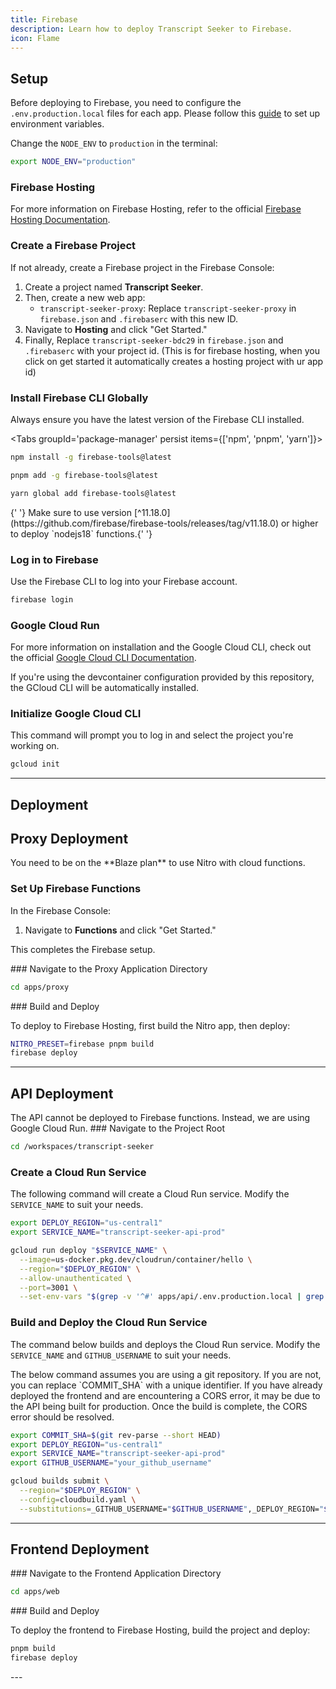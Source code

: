 ```yaml
---
title: Firebase
description: Learn how to deploy Transcript Seeker to Firebase.
icon: Flame
---
```



## Setup

Before deploying to Firebase, you need to configure the `.env.production.local` files for each app.
Please follow this [guide](/docs/concepts/environment-variables) to set up environment variables.

Change the `NODE_ENV` to `production` in the terminal:

```bash title="Terminal"
export NODE_ENV="production"
```

### Firebase Hosting

For more information on Firebase Hosting, refer to the official [Firebase Hosting Documentation](https://firebase.google.com/docs/hosting).

<Steps>

<Step>

### Create a Firebase Project

If not already, create a Firebase project in the Firebase Console:

1. Create a project named **Transcript Seeker**.
2. Then, create a new web app:
   - `transcript-seeker-proxy`: Replace `transcript-seeker-proxy` in `firebase.json` and `.firebaserc` with this new ID.
3. Navigate to **Hosting** and click "Get Started."
4. Finally, Replace `transcript-seeker-bdc29` in `firebase.json` and `.firebaserc` with your project id. (This is for firebase hosting, when you click on get started it automatically creates a hosting project with ur app id)

</Step>

<Step>

### Install Firebase CLI Globally

Always ensure you have the latest version of the Firebase CLI installed.

<Tabs groupId='package-manager' persist items={['npm', 'pnpm', 'yarn']}>

```bash tab="npm"
npm install -g firebase-tools@latest
```

```bash tab="pnpm"
pnpm add -g firebase-tools@latest
```

```bash tab="yarn"
yarn global add firebase-tools@latest
```

</Tabs>

<Callout>
  {' '}
  Make sure to use version
  [^11.18.0](https://github.com/firebase/firebase-tools/releases/tag/v11.18.0)
  or higher to deploy `nodejs18` functions.{' '}
</Callout>

</Step>

<Step>

### Log in to Firebase

Use the Firebase CLI to log into your Firebase account.

```bash title="Terminal"
firebase login
```

</Step>

</Steps>

### Google Cloud Run

For more information on installation and the Google Cloud CLI, check out the official [Google Cloud CLI Documentation](https://cloud.google.com/sdk/docs/install#deb).

<Callout>
  If you're using the devcontainer configuration provided by this repository,
  the GCloud CLI will be automatically installed.
</Callout>

### Initialize Google Cloud CLI

This command will prompt you to log in and select the project you're working on.

```bash title="Terminal"
gcloud init
```

---

## Deployment

## Proxy Deployment

<Callout>
  You need to be on the **Blaze plan** to use Nitro with cloud functions.
</Callout>

<Steps>

<Step>

### Set Up Firebase Functions

In the Firebase Console:

1. Navigate to **Functions** and click "Get Started."

This completes the Firebase setup.

</Step>

<Step>
### Navigate to the Proxy Application Directory

```bash title="Terminal"
cd apps/proxy
```

</Step>

<Step>
### Build and Deploy

To deploy to Firebase Hosting, first build the Nitro app, then deploy:

```bash title="Terminal"
NITRO_PRESET=firebase pnpm build
firebase deploy
```

</Step>
</Steps>

---

## API Deployment

<Callout>
  The API cannot be deployed to Firebase functions. Instead, we are using Google
  Cloud Run.
</Callout>

<Steps>

<Step>
### Navigate to the Project Root

```bash title="Terminal"
cd /workspaces/transcript-seeker
```

</Step>

<Step>

### Create a Cloud Run Service

The following command will create a Cloud Run service. Modify the `SERVICE_NAME` to suit your needs.

```bash title="Terminal"
export DEPLOY_REGION="us-central1"
export SERVICE_NAME="transcript-seeker-api-prod"

gcloud run deploy "$SERVICE_NAME" \
  --image=us-docker.pkg.dev/cloudrun/container/hello \
  --region="$DEPLOY_REGION" \
  --allow-unauthenticated \
  --port=3001 \
  --set-env-vars "$(grep -v '^#' apps/api/.env.production.local | grep -v '^\s*$' | sed 's/=\s*"\(.*\)"$/=\1/' | tr '\n' ',' | sed 's/,$//')"
```

</Step>

<Step>

### Build and Deploy the Cloud Run Service

The command below builds and deploys the Cloud Run service. Modify the `SERVICE_NAME` and `GITHUB_USERNAME` to suit your needs.

<Callout>
  The below command assumes you are using a git repository. If you are not, you
  can replace `COMMIT_SHA` with a unique identifier.
</Callout>

<Callout>
  If you have already deployed the frontend and are encountering a CORS error,
  it may be due to the API being built for production. Once the build is
  complete, the CORS error should be resolved.
</Callout>

```bash title="Terminal"
export COMMIT_SHA=$(git rev-parse --short HEAD)
export DEPLOY_REGION="us-central1"
export SERVICE_NAME="transcript-seeker-api-prod"
export GITHUB_USERNAME="your_github_username"

gcloud builds submit \
  --region="$DEPLOY_REGION" \
  --config=cloudbuild.yaml \
  --substitutions=_GITHUB_USERNAME="$GITHUB_USERNAME",_DEPLOY_REGION="$DEPLOY_REGION",_SERVICE_NAME="$SERVICE_NAME",COMMIT_SHA="$COMMIT_SHA"
```

</Step>

</Steps>

---

## Frontend Deployment

<Steps>

<Step>
### Navigate to the Frontend Application Directory

```bash title="Terminal"
cd apps/web
```

</Step>

<Step>
### Build and Deploy

To deploy the frontend to Firebase Hosting, build the project and deploy:

```bash title="Terminal"
pnpm build
firebase deploy
```

</Step>
</Steps>
---
